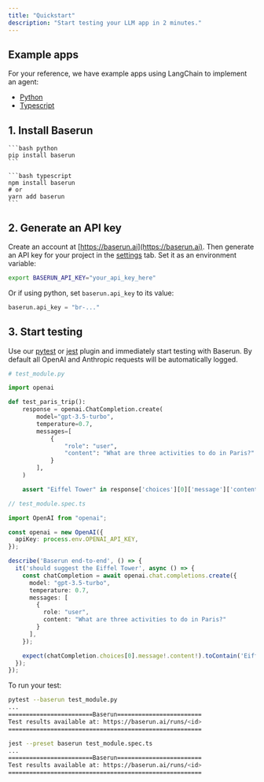 ```yaml
---
title: "Quickstart"
description: "Start testing your LLM app in 2 minutes."
---
```


## Example apps

For your reference, we have example apps using LangChain to implement an agent:

- [Python](https://github.com/baserun-ai/testing-agent/)
- [Typescript](https://github.com/baserun-ai/testing-agent-js/)

## 1. Install Baserun
<CodeGroup>

    ```bash python
    pip install baserun
    ```

    ```bash typescript
    npm install baserun
    # or
    yarn add baserun
    ```
</CodeGroup>

## 2. Generate an API key
Create an account at [https://baserun.ai](https://baserun.ai). Then generate an API key for your project in the [settings](https://baserun.ai/settings) tab. Set it as an environment variable:

```bash
export BASERUN_API_KEY="your_api_key_here"
```

Or if using python, set `baserun.api_key` to its value:

```python
baserun.api_key = "br-..."
```

## 3. Start testing
Use our [pytest](/pytest) or [jest](/jest) plugin and immediately start testing with Baserun. By default all OpenAI and Anthropic requests will be automatically logged.

<CodeGroup>

```python python
# test_module.py

import openai

def test_paris_trip():
    response = openai.ChatCompletion.create(
        model="gpt-3.5-turbo",
        temperature=0.7,
        messages=[
            {
                "role": "user",
                "content": "What are three activities to do in Paris?"
            }
        ],
    )

    assert "Eiffel Tower" in response['choices'][0]['message']['content']
```

```typescript typescript
// test_module.spec.ts

import OpenAI from "openai";

const openai = new OpenAI({
  apiKey: process.env.OPENAI_API_KEY,
});

describe('Baserun end-to-end', () => {
  it('should suggest the Eiffel Tower', async () => {
    const chatCompletion = await openai.chat.completions.create({
      model: "gpt-3.5-turbo",
      temperature: 0.7,
      messages: [
        {
          role: "user",
          content: "What are three activities to do in Paris?"
        }
      ],
    });

    expect(chatCompletion.choices[0].message!.content!).toContain('Eiffel Tower');
  });
});
```
</CodeGroup>

To run your test:
<CodeGroup>

```bash python
pytest --baserun test_module.py
...
========================Baserun========================
Test results available at: https://baserun.ai/runs/<id>
=======================================================
```

```bash typescript
jest --preset baserun test_module.spec.ts
...
========================Baserun========================
Test results available at: https://baserun.ai/runs/<id>
=======================================================
```
</CodeGroup>